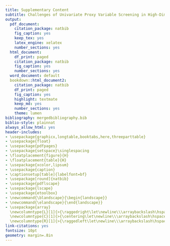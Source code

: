 ```yaml
---
title: Supplementary Content
subtitle: Challenges of Univariate Proxy Variable Screening in High-Dimensional Propensity Score Analysis - An Argument for Multivariate Approaches
output:
  pdf_document:
    citation_package: natbib
    fig_caption: yes
    keep_tex: yes
    latex_engine: xelatex
    number_sections: yes
  html_document:
    df_print: paged
    citation_package: natbib
    fig_caption: yes
    number_sections: yes
  word_document: default
  bookdown::html_document2:
    citation_package: natbib
    df_print: paged
    fig_caption: yes
    highlight: textmate
    keep_md: yes
    number_sections: yes
    theme: lumen
bibliography: mergedbibliography.bib
biblio-style: plainnat
always_allow_html: yes
header-includes:
- \usepackage{graphicx,longtable,booktabs,here,threeparttable}
- \usepackage{float}
- \usepackage{pdfpages}
- \usepackage{setspace}\singlespacing
- \floatplacement{figure}{H}
- \floatplacement{table}{H}
- \usepackage{xcolor,lipsum}
- \usepackage{caption}
- \captionsetup[table]{labelfont=bf}
- \usepackage[round]{natbib}
- \usepackage{pdflscape}
- \usepackage{lscape}
- \usepackage{etoolbox}
- \newcommand{\blandscape}{\begin{landscape}}
- \newcommand{\elandscape}{\end{landscape}}
- \usepackage{array}
  \newcolumntype{L}[1]{>{\raggedright\let\newline\\\arraybackslash\hspace{0pt}}m{#1}}
  \newcolumntype{C}[1]{>{\centering\let\newline\\\arraybackslash\hspace{0pt}}m{#1}}
  \newcolumntype{R}[1]{>{\raggedleft\let\newline\\\arraybackslash\hspace{0pt}}m{#1}}
link-citations: yes
fontsize: 10pt
geometry: margin=.8in
---
```

\appendix
\counterwithin{figure}{section}
\counterwithin{table}{section}

\edef\tablename{\appendixname~\tablename}
\edef\figurename{\appendixname~\figurename}

\hypertarget{X}{%
\section{X}\label{X}}
